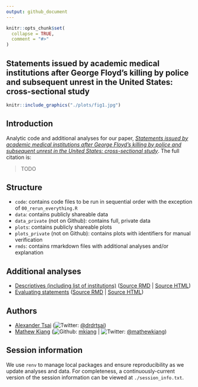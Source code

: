 ```yaml
---
output: github_document
---
```


<!-- README.md is generated from README.Rmd. Please edit that file -->

```r
knitr::opts_chunk$set(
  collapse = TRUE,
  comment = "#>"
)
```

## Statements issued by academic medical institutions after George Floyd’s killing by police and subsequent unrest in the United States: cross-sectional study

<p align = "center">
```r
knitr::include_graphics("./plots/fig1.jpg")
```
</p>

## Introduction 

Analytic code and additional analyses for our paper, [*Statements issued by academic medical institutions after George Floyd’s killing by police and subsequent unrest in the United States: cross-sectional study*](TODO). The full citation is:

> TODO

## Structure

- `code`: contains code files to be run in sequential order with the exception of `00_rerun_everything.R`
- `data`: contains publicly shareable data
- `data_private` (not on Github): contains full, private data
- `plots`: contains publicly shareable plots
- `plots_private` (not on Github): contains plots with identifiers for manual verification
- `rmds`: contains rmarkdown files with additional analyses and/or explanation

## Additional analyses

- [Descriptives (including list of institutions)](https://htmlpreview.github.io/?https://github.com/mkiang/statement_analysis/blob/master/rmds/01_descriptives.html) ([Source RMD](https://github.com/mkiang/statement_analysis/blob/master/rmds/01_descriptives.Rmd) | [Source HTML](https://github.com/mkiang/statement_analysis/blob/master/rmds/01_descriptives.html))
- [Evaluating statements](https://htmlpreview.github.io/?https://github.com/mkiang/statement_analysis/blob/master/rmds/02_evaluating_statements.html) ([Source RMD](https://github.com/mkiang/statement_analysis/blob/master/rmds/02_evaluating_statements.Rmd) | [Source HTML](https://github.com/mkiang/statement_analysis/blob/master/rmds/02_evaluating_statements.html))

## Authors

- [Alexander Tsai](https://connects.catalyst.harvard.edu/Profiles/display/Person/90553) (![Twitter](http://i.imgur.com/wWzX9uB.png): [\@drdrtsai](https://twitter.com/drdrtsai))
- [Mathew Kiang](https://mathewkiang.com) (![Github](http://i.imgur.com/9I6NRUm.png): [mkiang](https://github.com/mkiang) | ![Twitter](http://i.imgur.com/wWzX9uB.png): [\@mathewkiang](https://twitter.com/mathewkiang))

## Session information

We use `renv` to manage local packages and ensure reproducibility as we update analyses and data. For completeness, a continuously-current version of the session information can be viewed at `./session_info.txt`.
